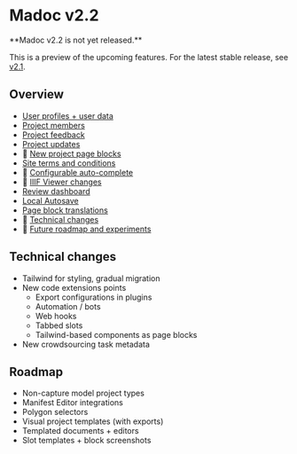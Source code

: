 
# Madoc v2.2

<Callout type="warning">
**Madoc v2.2 is not yet released.**

This is a preview of the upcoming features. For the latest stable release, see [v2.1](/releases/v2.1).
</Callout>

## Overview

- [User profiles + user data](/admin-guide/users/user-profiles)
- [Project members](/admin-guide/projects/project-members)
- [Project feedback](/admin-guide/projects/project-feedback)
- [Project updates](/admin-guide/projects/project-updates)
- 🚧 [New project page blocks](#)
- [Site terms and conditions](/admin-guide/configuration/guides/site-terms)
- 🚧 [Configurable auto-complete](#)
- 🚧 [IIIF Viewer changes](#)
- [Review dashboard](/admin-guide/projects/review-dashboard)
- [Local Autosave](/user-guide/contributing/local-autosave)
- [Page block translations](/admin-guide/projects/page-blocks/page-block-translations)
- 🚧 [Technical changes](#technical-changes)
- 🚧 [Future roadmap and experiments](#roadmap)



## Technical changes

- Tailwind for styling, gradual migration
- New code extensions points
  - Export configurations in plugins
  - Automation / bots
  - Web hooks
  - Tabbed slots
  - Tailwind-based components as page blocks
- New crowdsourcing task metadata


## Roadmap

- Non-capture model project types
- Manifest Editor integrations
- Polygon selectors
- Visual project templates (with exports)
- Templated documents + editors
- Slot templates + block screenshots
